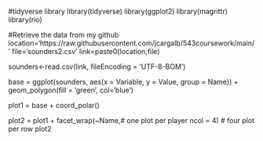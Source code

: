 #tidyverse library
library(tidyverse)
library(ggplot2)
library(magrittr)
library(rio)

#Retrieve the data from my github
location='https://raw.githubusercontent.com/jcargalb/543coursework/main/'
file='sounders2.csv'
link=paste0(location,file)

sounders<-read.csv(link, fileEncoding = 'UTF-8-BOM')

base  = ggplot(sounders, 
               aes(x = Variable, 
                   y = Value, 
                   group = Name)) +
        geom_polygon(fill = 'green',
                     col='blue') 

plot1 = base + coord_polar()

plot2 = plot1 + facet_wrap(~Name,# one plot per player
                           ncol = 4) # four plot per row
plot2